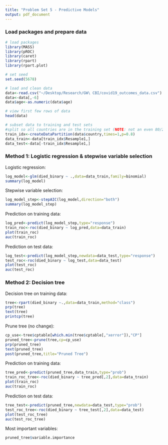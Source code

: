 ```yaml
---
title: "Problem Set 5 - Predictive Models"
output: pdf_document
---
```


### Load packages and prepare data

```r
# load packages
library(MASS)
library(pROC)
library(caret)
library(rpart)
library(rpart.plot)

# set seed
set.seed(5678)

# load and clean data
data<-read.csv("~/Desktop/Research/GW\ CBI/covid19_outcomes_data.csv")
data<-data[,-6]
data$age<-as.numeric(data$age)

# view first few rows of data
head(data)

# subset data to training and test sets
#split so all countries are in the training set (NOTE: not an even 80/20 due to some countries only having one data point)
train_idx<-createDataPartition(data$country,times=1,p=0.8) 
data_train<-data[train_idx$Resample1,]
data_test<-data[-train_idx$Resample1,]
```

### Method 1: Logistic regression & stepwise variable selection

Logistic regression:
```r
log_model<-glm(died_binary ~ .,data=data_train,family=binomial)
summary(log_model)
```
Stepwise variable selection:
```r
log_model_step<-stepAIC(log_model,direction="both")
summary(log_model_step)
```
Prediction on training data:
```r
log_pred<-predict(log_model_step,type="response")
train_roc<-roc(died_binary ~ log_pred,data=data_train)
plot(train_roc)
auc(train_roc)
```
Prediction on test data:
```r
log_test<-predict(log_model_step,newdata=data_test,type="response")
test_roc<-roc(died_binary ~ log_test,data=data_test)
plot(test_roc)
auc(test_roc)
```

### Method 2: Decision tree

Decision tree on training data:
```r
tree<-rpart(died_binary ~.,data=data_train,method="class")
prp(tree)
text(tree)
printcp(tree)
```

Prune tree (no change):
```r
cp_use<-tree$cptable[which.min(tree$cptable[,"xerror"]),"CP"]
pruned_tree<-prune(tree,cp=cp_use)
prp(pruned_tree)
text(pruned_tree)
post(pruned_tree,title="Pruned Tree")
```
Prediction on training data:
```r
tree_pred<-predict(pruned_tree,data_train,type="prob")
train_roc_tree<-roc(died_binary ~ tree_pred[,2],data=data_train)
plot(train_roc)
auc(train_roc)
```
Prediction on test data:
```r
tree_test<-predict(pruned_tree,newdata=data_test,type="prob")
test_roc_tree<-roc(died_binary ~ tree_test[,2],data=data_test)
plot(test_roc_tree)
auc(test_roc_tree)
```

Most important variables:
```r
pruned_tree$variable.importance
```